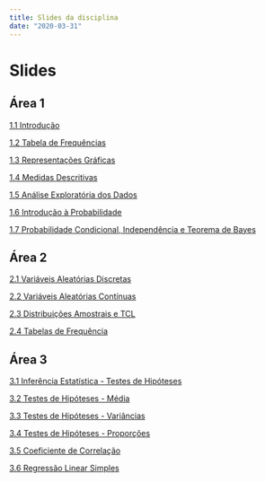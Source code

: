 ```yaml
---
title: Slides da disciplina
date: "2020-03-31"
---
```


<h1 class="titulo"> 
  Slides
</h1>

## Área 1

[1.1 Introdução](https://www.ufrgs.br/probabilidade-estatistica/slides/slides_1/1-1_Introducao.pdf)

[1.2 Tabela de Frequências](https://www.ufrgs.br/probabilidade-estatistica/slides/slides_1/1-2_Descritiva_distribuicoes de freq.pdf)

[1.3 Representações Gráficas](https://www.ufrgs.br/probabilidade-estatistica/slides/slides_1/1-3_Representacoes graficas.pdf)

[1.4 Medidas Descritivas](https://www.ufrgs.br/probabilidade-estatistica/slides/slides_1/1-4_Descritiva_medidas descritivas.pdf)

[1.5 Análise Exploratória dos Dados](https://www.ufrgs.br/probabilidade-estatistica/slides/slides_1/1-5_Descritiva_analise exploratoria.pdf)

[1.6 Introdução à Probabilidade](https://www.ufrgs.br/probabilidade-estatistica/slides/slides_1/1-6_Probabilidade_introducao e teoremas.pdf)

[1.7 Probabilidade Condicional, Independência e Teorema de Bayes](https://www.ufrgs.br/probabilidade-estatistica/slides/slides_1/1-7_Probabilidade_condicional e bayes.pdf)


## Área 2

[2.1 Variáveis Aleatórias Discretas](https://www.ufrgs.br/probabilidade-estatistica/slides/slides_2/2-1_Var aleatorias discretas e distribuicoes.pdf)

[2.2 Variáveis Aleatórias Contínuas](https://www.ufrgs.br/probabilidade-estatistica/slides/slides_2/2-2_Var aleatorias continuas e distribuicoes.pdf)

[2.3 Distribuições Amostrais e TCL](https://www.ufrgs.br/probabilidade-estatistica/slides/slides_2/2-3_Distribuicoes amostrais.pdf)

[2.4 Tabelas de Frequência](https://www.ufrgs.br/probabilidade-estatistica/slides/slides_2/2-4_Estimacao.pdf)

## Área 3

[3.1 Inferência Estatística - Testes de Hipóteses](https://www.ufrgs.br/probabilidade-estatistica/slides/slides_3/3-1_Testes de Hipoteses_Introducao.pdf)

[3.2 Testes de Hipóteses - Média](https://www.ufrgs.br/probabilidade-estatistica/slides/slides_3/3-2_Testes de Hipoteses_Medias.pdf)

[3.3 Testes de Hipóteses - Variâncias](https://www.ufrgs.br/probabilidade-estatistica/slides/slides_3/3-3_Testes de Hipoteses_Variancias.pdf)

[3.4 Testes de Hipóteses - Proporções](https://www.ufrgs.br/probabilidade-estatistica/slides/slides_3/3-4_Testes de Hipoteses_Proporcoes.pdf)

[3.5 Coeficiente de Correlação](https://www.ufrgs.br/probabilidade-estatistica/slides/slides_3/3-5_Coeficiente de Correlacao.pdf)

[3.6 Regressão Linear Simples](https://www.ufrgs.br/probabilidade-estatistica/slides/slides_3/3-6_Regressao Linear Simples.pdf)

